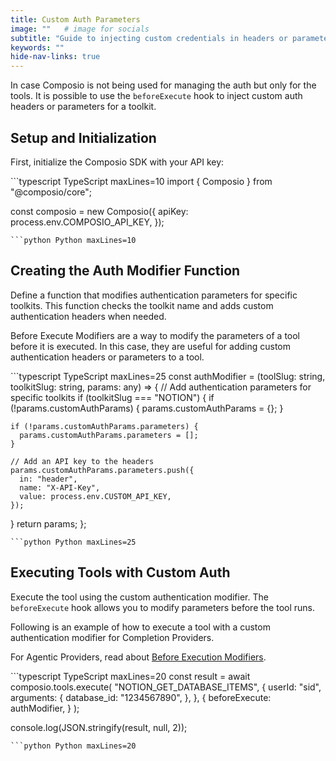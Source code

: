 ```yaml
---
title: Custom Auth Parameters
image: ""   # image for socials
subtitle: "Guide to injecting custom credentials in headers or parameters for a toolkit"
keywords: ""
hide-nav-links: true
---
```


In case Composio is not being used for managing the auth but only for the tools. It is possible to use the `beforeExecute` hook to inject custom auth headers or parameters for a toolkit.

## Setup and Initialization

First, initialize the Composio SDK with your API key:

<CodeGroup>
```typescript TypeScript maxLines=10
import { Composio } from "@composio/core";

const composio = new Composio({
  apiKey: process.env.COMPOSIO_API_KEY,
});
```
```python Python maxLines=10
```
</CodeGroup>

## Creating the Auth Modifier Function

Define a function that modifies authentication parameters for specific toolkits. This function checks the toolkit name and adds custom authentication headers when needed.

<Card title="This is a Before Execute Modifier!" href="/docs/modifiers/before-execution" icon="fa-magic">

Before Execute Modifiers are a way to modify the parameters of a tool before it is executed. In this case, they are useful for adding custom authentication headers or parameters to a tool.
</Card>

<CodeGroup>
```typescript TypeScript maxLines=25
const authModifier = (toolSlug: string, toolkitSlug: string, params: any) => {
  // Add authentication parameters for specific toolkits
  if (toolkitSlug === "NOTION") {
    if (!params.customAuthParams) {
      params.customAuthParams = {};
    }

    if (!params.customAuthParams.parameters) {
      params.customAuthParams.parameters = [];
    }

    // Add an API key to the headers
    params.customAuthParams.parameters.push({
      in: "header",
      name: "X-API-Key",
      value: process.env.CUSTOM_API_KEY,
    });
  }
  return params;
};
```
```python Python maxLines=25

```
</CodeGroup>

## Executing Tools with Custom Auth

Execute the tool using the custom authentication modifier. The `beforeExecute` hook allows you to modify parameters before the tool runs.


Following is an example of how to execute a tool with a custom authentication modifier for Completion Providers.

For Agentic Providers, read about [Before Execution Modifiers](/docs/modifiers/before-execution).

<CodeGroup>
```typescript TypeScript maxLines=20
const result = await composio.tools.execute(
  "NOTION_GET_DATABASE_ITEMS",
  {
    userId: "sid",
    arguments: {
      database_id: "1234567890",
    },
  },
  {
    beforeExecute: authModifier,
  }
);

console.log(JSON.stringify(result, null, 2));
```
```python Python maxLines=20

```
</CodeGroup>